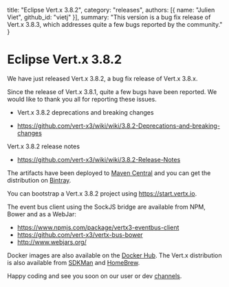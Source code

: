   title: "Eclipse Vert.x 3.8.2",
  category: "releases",
  authors: [{
    name: "Julien Viet",
    github_id: "vietj"
  }],
  summary: "This version is a bug fix release of Vert.x 3.8.3, which addresses quite a few bugs reported by the community."
}

# Eclipse Vert.x 3.8.2

We have just released Vert.x 3.8.2, a bug fix release of Vert.x 3.8.x.

Since the release of Vert.x 3.8.1, quite a few bugs have been reported. We would like to thank you all for reporting these issues.

* Vert.x 3.8.2 deprecations and breaking changes

* https://github.com/vert-x3/wiki/wiki/3.8.2-Deprecations-and-breaking-changes

Vert.x 3.8.2 release notes

* https://github.com/vert-x3/wiki/wiki/3.8.2-Release-Notes

The artifacts have been deployed to [Maven Central](http://search.maven.org/#search%7Cga%7C1%7Cg%3A%22io.vertx%22%20AND%20v%3A%223.8.2%22) and you can get the distribution on [Bintray](https://bintray.com/vertx/downloads/distribution/3.8.2/view).

You can bootstrap a Vert.x 3.8.2 project using https://start.vertx.io.

The event bus client using the SockJS bridge are available from NPM, Bower and as a WebJar:

* https://www.npmjs.com/package/vertx3-eventbus-client
* https://github.com/vert-x3/vertx-bus-bower
* http://www.webjars.org/

Docker images are also available on the [Docker Hub](https://hub.docker.com/u/vertx/). The Vert.x distribution is also available from [SDKMan](http://sdkman.io/index.html) and [HomeBrew](http://brew.sh/).

Happy coding and see you soon on our user or dev [channels](https://vertx.io/community).
